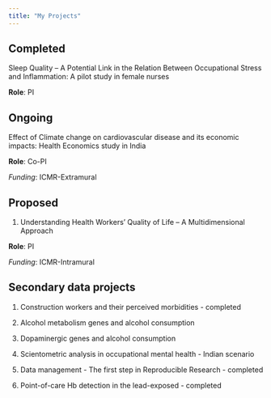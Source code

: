```yaml
---
title: "My Projects"
---
```


## Completed

Sleep Quality -- A Potential Link in the Relation Between Occupational Stress and Inflammation: A pilot study in female nurses

**Role**: PI

## Ongoing

Effect of Climate change on cardiovascular disease and its economic impacts: Health Economics study in India

**Role**: Co-PI

*Funding*: ICMR-Extramural

## Proposed

1.  Understanding Health Workers' Quality of Life -- A Multidimensional Approach

**Role**: PI

*Funding*: ICMR-Intramural

## Secondary data projects

1.  Construction workers and their perceived morbidities - completed

2.  Alcohol metabolism genes and alcohol consumption

3.  Dopaminergic genes and alcohol consumption

4.  Scientometric analysis in occupational mental health - Indian scenario

5.  Data management - The first step in Reproducible Research - completed

6.  Point-of-care Hb detection in the lead-exposed - completed
